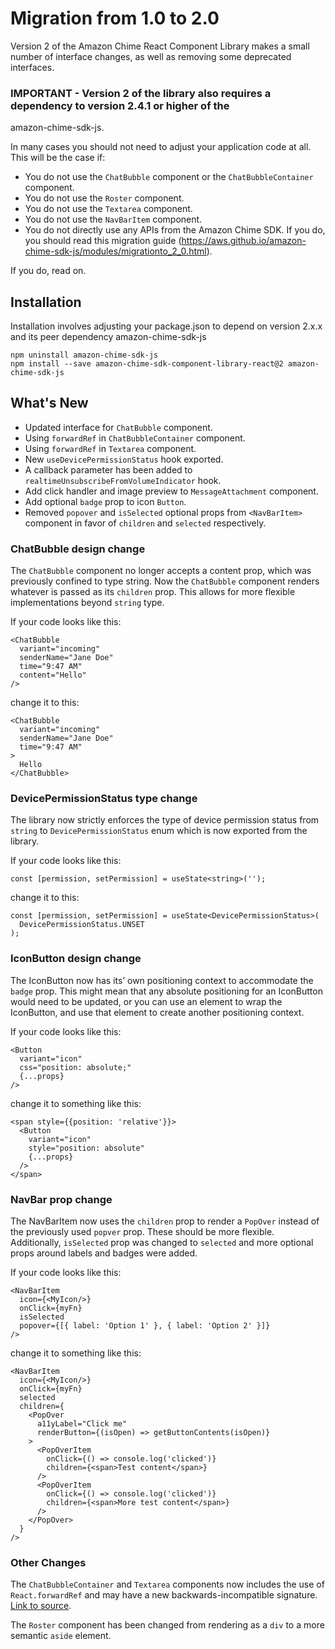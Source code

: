 <Meta title="Migration to V2" />

# Migration from 1.0 to 2.0

Version 2 of the Amazon Chime React Component Library makes a small number of interface changes, as well as removing some deprecated interfaces.

### IMPORTANT - Version 2 of the library also requires a dependency to version 2.4.1 or higher of the
amazon-chime-sdk-js.

In many cases you should not need to adjust your application code at all. This will be the case if:

- You do not use the `ChatBubble` component or the `ChatBubbleContainer` component.
- You do not use the `Roster` component.
- You do not use the `Textarea` component.
- You do not use the `NavBarItem` component.
- You do not directly use any APIs from the Amazon Chime SDK. If you do, you should read this migration guide (https://aws.github.io/amazon-chime-sdk-js/modules/migrationto_2_0.html).

If you do, read on.

## Installation

Installation involves adjusting your package.json to depend on version 2.x.x and its peer dependency amazon-chime-sdk-js

```
npm uninstall amazon-chime-sdk-js
npm install --save amazon-chime-sdk-component-library-react@2 amazon-chime-sdk-js
```

## What's New

- Updated interface for `ChatBubble` component.
- Using `forwardRef` in `ChatBubbleContainer` component.
- Using `forwardRef` in `Textarea` component.
- New `useDevicePermissionStatus` hook exported.
- A callback parameter has been added to `realtimeUnsubscribeFromVolumeIndicator` hook.
- Add click handler and image preview to `MessageAttachment` component.
- Add optional `badge` prop to icon `Button`.
- Removed `popover` and `isSelected` optional props from `<NavBarItem>` component in favor of `children` and `selected` respectively.

### ChatBubble design change

The `ChatBubble` component no longer accepts a content prop, which was previously confined to type string. Now the `ChatBubble` component renders whatever is passed as its `children` prop. This allows for more flexible implementations beyond `string` type.

If your code looks like this:

```
<ChatBubble
  variant="incoming"
  senderName="Jane Doe"
  time="9:47 AM"
  content="Hello"
/>
```

change it to this:

```
<ChatBubble
  variant="incoming"
  senderName="Jane Doe"
  time="9:47 AM"
>
  Hello
</ChatBubble>
```

### DevicePermissionStatus type change

The library now strictly enforces the type of device permission status from `string` to `DevicePermissionStatus` enum which is now exported from the library.

If your code looks like this:

```
const [permission, setPermission] = useState<string>('');
```

change it to this:

```
const [permission, setPermission] = useState<DevicePermissionStatus>(
  DevicePermissionStatus.UNSET
);
```

### IconButton design change

The IconButton now has its’ own positioning context to accommodate the `badge` prop. This might mean that any absolute positioning for an IconButton would need to be updated, or you can use an element to wrap the IconButton, and use that element to create another positioning context.

If your code looks like this:

```
<Button
  variant="icon"
  css="position: absolute;"
  {...props}
/>
```

change it to something like this:

```
<span style={{position: 'relative'}}>
  <Button
    variant="icon"
    style="position: absolute"
    {...props}
  />
</span>
```

### NavBar prop change

The NavBarItem now uses the `children` prop to render a `PopOver` instead of the previously used `popver` prop. These should be more flexible. Additionally, `isSelected` prop was changed to `selected` and more optional props around labels and badges were added.

If your code looks like this:

```
<NavBarItem
  icon={<MyIcon/>}
  onClick={myFn}
  isSelected
  popover={[{ label: 'Option 1' }, { label: 'Option 2' }]}
/>
```

change it to something like this:

```
<NavBarItem
  icon={<MyIcon/>}
  onClick={myFn}
  selected
  children={
    <PopOver
      a11yLabel="Click me"
      renderButton={(isOpen) => getButtonContents(isOpen)}
    >
      <PopOverItem
        onClick={() => console.log('clicked')}
        children={<span>Test content</span>}
      />
      <PopOverItem
        onClick={() => console.log('clicked')}
        children={<span>More test content</span>}
      />
    </PopOver>
  }
/>
```

### Other Changes

The `ChatBubbleContainer` and `Textarea` components now includes the use of `React.forwardRef` and may have a new backwards-incompatible signature. [Link to source](https://reactjs.org/docs/forwarding-refs.html#note-for-component-library-maintainers).

The `Roster` component has been changed from rendering as a `div` to a more semantic `aside` element.
